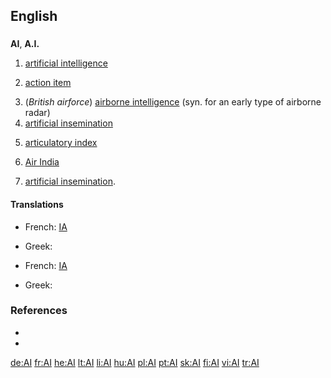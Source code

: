 {{also|Appendix:Variations of "ai"}}
==English==

==={{initialism}}===
'''AI''', '''A.I.'''

# {{comptheory}} [[artificial intelligence]]
# {{management}} [[action item]]
# (''British airforce'') [[airborne intelligence]] (syn. for an early type of airborne radar)
# [[artificial insemination]]
# {{phonetics}} [[articulatory index]]
# [[w:Air India|Air India]]
# {{farming}} [[artificial insemination]].

====Translations====
{{trans-top|artificial intelligence}}
* French: [[IA]] {{f}}
{{trans-mid}}
* Greek: {{t|el|ΤΝ|tr=TN|f|sc=Grek}}
{{trans-bottom}}

{{trans-top|artificial insemination}}
* French: [[IA]] {{f}}
{{trans-mid}}
* Greek: {{t|el|τεχνητή γονιμοποίηση|tr=technití gonimoíisi|f|sc=Grek}}
{{trans-bottom}}

===References===
* {{R:Dictionary.com|AI}}
* {{R:American Heritage 2000|AI}}

[[de:AI]]
[[fr:AI]]
[[he:AI]]
[[lt:AI]]
[[li:AI]]
[[hu:AI]]
[[pl:AI]]
[[pt:AI]]
[[sk:AI]]
[[fi:AI]]
[[vi:AI]]
[[tr:AI]]